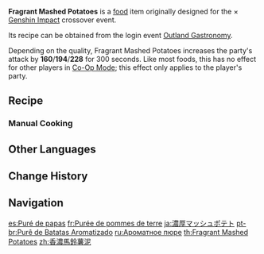 {{Food Infobox
|id              = 108242
|description     = Seasoned mashed potatoes.
|desc_suspicious = Some unmashed chunks have been mixed into the lot, adding a measure of unwanted randomness to the dish.
|desc_basic      = The potatoes were thoroughly mashed before a sauce was drizzled over them. The mouthfeel is soft and smooth and it has a rich, multi-layered flavor profile. A satisfying choice for a hungry stomach, whether as a side or as a main dish.
|desc_delicious  = As you take a bite of this fine potato mash, an intense flavor develops on your tongue that is mixed with its natural freshness and the taste of dairy. Such a graceful flavor can hardly be thought to have emerged from an ingredient as plebeian as potatoes.
|type            = ATK-Boosting Dishes
|effectType      = ATK Up
|effect          = Increases all party members' ATK by (var1) for 300s.
|eff_att1        = ATK
|eff_suspicious1 = 160
|eff_basic1      = 194
|eff_delicious1  = 228
|quality         = 3
|recipe          = [[Outland Gastronomy]] Event
|event           = Outland Gastronomy
|recipe_event    = yes
}}
'''Fragrant Mashed Potatoes''' is a [[food]] item originally designed for the {{w|KFC}} × [[Genshin Impact]] crossover event.

Its recipe can be obtained from the login event [[Outland Gastronomy]].

Depending on the quality, Fragrant Mashed Potatoes increases the party's attack by '''160'''/'''194'''/'''228''' for 300 seconds. Like most foods, this has no effect for other players in [[Co-Op Mode]]; this effect only applies to the player's party.

==Recipe==
{{Recipe
|type = Cooking
|Potato = 6
|Cream = 4
|Pepper = 3
|sort = Potato;Cream;Pepper
}}

===Manual Cooking===
{{Manual Cooking}}

==Other Languages==
{{Other Languages
|en      = Fragrant Mashed Potatoes
|zhs     = 香浓土豆泥
|zhs_rm  = Xiāngnóng Tǔdòu Ní
|zht     = 香濃馬鈴薯泥
|zht_rm  = Xiāngnóng Mǎlíngshǔ Ní
|zh_tl   = Fragrant Mashed Potatoes
|ja      = 濃厚マッシュポテト
|ja_rm   = Noukou Masshu Poteto
|ja_tl   = Rich Mashed Potatoes
|ko      = 촉촉 으깬 감자
|ko_tl   = Moist Mashed Potatoes
|es      = Puré de papas
|es_tl   = Mashed Potatoes
|es_note = Although {{es|puré de papas}} literally means "potato purée," it is a term used to refer to mashed potatoes.
|fr      = Purée de pommes de terre
|fr_tl   = Mashed Potatoes
|ru      = Ароматное пюре
|ru_tl   = Fragrant Purée
|th      = Fragrant Mashed Potatoes
|vi      = Khoai {{tt|Tây|西}} Nghiền
|vi_tl   = Mashed Potatoes
|de      = Deftiger Kartoffelbrei
|de_tl   = Hearty Mashed Potatoes
|id      = Fragrant Mashed Potatoes
|pt      = Purê de Batatas Aromatizado
|pt_tl   = 
|tr      = Patates Püresi
|tr_tl   = Mashed Potatoes
|it      = Purè di patate fragrante
|it_tl   = Fragrant Mashed Potatoes
}}

==Change History==
{{Change History|1.4}}

==Navigation==
{{Food Navbox|type=Event-Exclusive Dishes}}

[[es:Puré de papas]]
[[fr:Purée de pommes de terre]]
[[ja:濃厚マッシュポテト]]
[[pt-br:Purê de Batatas Aromatizado]]
[[ru:Ароматное пюре]]
[[th:Fragrant Mashed Potatoes]]
[[zh:香濃馬鈴薯泥]]